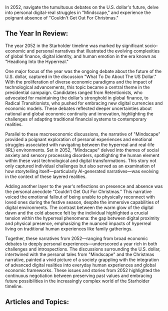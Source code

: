 In 2052, navigate the tumultuous debates on the U.S. dollar's future, delve into personal digital-real struggles in "Mindscape," and experience the poignant absence of "Couldn't Get Out For Christmas."


## The Year In Review:
The year 2052 in the Starholder timeline was marked by significant socio-economic and personal narratives that illustrated the evolving complexities of global finance, digital identity, and human emotion in the era known as "Headlong Into the Hyperreal."

One major focus of the year was the ongoing debate about the future of the U.S. dollar, captured in the discussion "What To Do About The US Dollar." With the proliferation of diverse economic paradigms and the impact of technological advancements, this topic became a central theme in the presidential campaign. Candidates ranged from Retentionists, who advocated for maintaining the dollar's stronghold in global finance, to Radical Transitionists, who pushed for embracing new digital currencies and economic models. These debates reflected deeper uncertainties about national and global economic continuity and innovation, highlighting the challenges of adapting traditional financial systems to contemporary realities.

Parallel to these macroeconomic discussions, the narrative of "Mindscape" provided a poignant exploration of personal experiences and emotional struggles associated with navigating between the hyperreal and real-life (IRL) environments. Set in 2052, "Mindscape" delved into themes of social anxiety and sensory processing disorders, spotlighting the human element within these vast technological and digital transformations. This story not only captured individual challenges but also served as an examination of how storytelling itself—particularly AI-generated narratives—was evolving in the context of these layered realities.

Adding another layer to the year's reflections on presence and absence was the personal anecdote "Couldn’t Get Out For Christmas." This narrative voiced the emotional fallout of being unable to physically reconnect with loved ones during the festive season, despite the immersive capabilities of digital environments. The contrast between the warm glow of the digital dawn and the cold absence felt by the individual highlighted a crucial tension within the hyperreal phenomena: the gap between digital proximity and physical presence, emphasizing the nuanced impacts of hyperreal living on traditional human experiences like family gatherings.

Together, these narratives from 2052—ranging from broad economic debates to deeply personal experiences—underscored a year rich in both challenges and introspections. The discussions surrounding the U.S. dollar, intertwined with the personal tales from "Mindscape" and the Christmas narrative, painted a vivid picture of a society grappling with the integration of advanced digital realities into everyday human experiences and global economic frameworks. These issues and stories from 2052 highlighted the continuous negotiation between preserving past values and embracing future possibilities in the increasingly complex world of the Starholder timeline.

## Articles and Topics:

